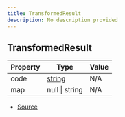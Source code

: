 ```yaml
---
title: TransformedResult
description: No description provided
---
```


## TransformedResult

| Property | Type | Value |
| ----------- | ----------- | ----------- |
| code | [string](https://developer.mozilla.org/en-US/docs/Web/JavaScript/Reference/Global_Objects/String) | N/A |
| map | null \| string | N/A |


- [Source](https://github.com/underctrl-io/commandkit/blob/98b939d6fdf8beaae597b4dc0351a139da52ee8d/packages/commandkit/src/plugins/CompilerPlugin.ts#L15)